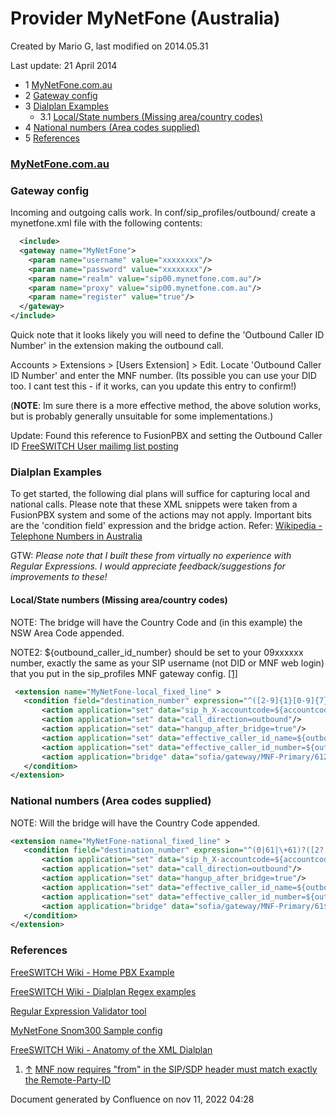 
# Provider MyNetFone (Australia) 

 Created by  Mario G, last modified on 2014.05.31

Last update: 21 April 2014

* 1 [MyNetFone.com.au](#mynetfonecomauhttpmynetfonecomau)
* 2 [Gateway config](#-freeswitch--provider-mynetfone-australia-)
* 3 [Dialplan Examples](#dialplan-examples)  
   * 3.1 [Local/State numbers (Missing area/country codes)](#localstate-numbers-missing-areacountry-codes)
* 4 [National numbers (Area codes supplied)](#national-numbers-area-codes-supplied)
* 5 [References](#-freeswitch--provider-mynetfone-australia-)

### [MyNetFone.com.au](http://mynetfone.com.au)

### Gateway config

Incoming and outgoing calls work. In conf/sip\_profiles/outbound/ create a mynetfone.xml file with the following contents:

```xml
  <include>
  <gateway name="MyNetFone">
    <param name="username" value="xxxxxxxx"/>
    <param name="password" value="xxxxxxxx"/>
    <param name="realm" value="sip00.mynetfone.com.au"/>
    <param name="proxy" value="sip00.mynetfone.com.au"/>
    <param name="register" value="true"/>
  </gateway>
</include>
```

Quick note that it looks likely you will need to define the 'Outbound Caller ID Number' in the extension making the outbound call.

Accounts > Extensions > \[Users Extension\] > Edit. Locate 'Outbound Caller ID Number' and enter the MNF number. (Its possible you can use your DID too. I cant test this - if it works, can you update this entry to confirm!)

(**NOTE**: Im sure there is a more effective method, the above solution works, but is probably generally unsuitable for some implementations.)

Update: Found this reference to FusionPBX and setting the Outbound Caller ID [FreeSWITCH User mailimg list posting](http://lists.freeswitch.org/pipermail/freeswitch-users/2011-April/071551.html)

### Dialplan Examples

To get started, the following dial plans will suffice for capturing local and national calls. Please note that these XML snippets were taken from a FusionPBX system and some of the actions may not apply. Important bits are the 'condition field' expression and the bridge action. Refer: [Wikipedia - Telephone Numbers in Australia](http://en.wikipedia.org/wiki/Telephone%5Fnumbers%5Fin%5FAustralia)

GTW: _Please note that I built these from virtually no experience with Regular Expressions. I would appreciate feedback/suggestions for improvements to these!_

#### Local/State numbers (Missing area/country codes)

NOTE: The bridge will have the Country Code and (in this example) the NSW Area Code appended.

NOTE2: ${outbound\_caller\_id\_number} should be set to your 09xxxxxx number, exactly the same as your SIP username (not DID or MNF web login) that you put in the sip\_profiles MNF gateway config. [\[1\]](https://wiki.freeswitch.org/wiki/Provider%5FConfiguration:%5FMyNetFone#cite%5Fnote-mnfid-1)

```xml
 <extension name="MyNetFone-local_fixed_line" >
   <condition field="destination_number" expression="^([2-9]{1}[0-9]{7})$">
       <action application="set" data="sip_h_X-accountcode=${accountcode}"/>
       <action application="set" data="call_direction=outbound"/>
       <action application="set" data="hangup_after_bridge=true"/>
       <action application="set" data="effective_caller_id_name=${outbound_caller_id_name}"/>
       <action application="set" data="effective_caller_id_number=${outbound_caller_id_number}"/>
       <action application="bridge" data="sofia/gateway/MNF-Primary/612$1"/>
   </condition>
</extension>
```

### National numbers (Area codes supplied)

NOTE: Will the bridge will have the Country Code appended.

```xml
<extension name="MyNetFone-national_fixed_line" >
   <condition field="destination_number" expression="^(0|61|\+61)?([2?|3-9]{1}[0-9]{8})$">
       <action application="set" data="sip_h_X-accountcode=${accountcode}"/>
       <action application="set" data="call_direction=outbound"/>
       <action application="set" data="hangup_after_bridge=true"/>
       <action application="set" data="effective_caller_id_name=${outbound_caller_id_name}"/>
       <action application="set" data="effective_caller_id_number=${outbound_caller_id_number}"/>
       <action application="bridge" data="sofia/gateway/MNF-Primary/61$2"/>
   </condition>
</extension> 
```

### References

[FreeSWITCH Wiki - Home PBX Example](http://wiki.freeswitch.org/wiki/Home%5FPBX%5FExample)

[FreeSWITCH Wiki - Dialplan Regex examples](http://wiki.freeswitch.org/wiki/Regex#NANPA%5F.2B1NxxNxxXXXX%5FE.164%5FDialstring)

[Regular Expression Validator tool](http://erik.eae.net/playground/regexp/regexp.html)

[MyNetFone Snom300 Sample config](https://www.mynetfone.com.au/media/support/downloads/snom300/Snom%20Whitepaper.pdf)

[FreeSWITCH Wiki - Anatomy of the XML Dialplan](http://wiki.freeswitch.org/wiki/Dialplan%5FXML#Anatomy%5Fof%5Fthe%5FXML%5FDialplan)

1. [↑](https://wiki.freeswitch.org/wiki/Provider%5FConfiguration:%5FMyNetFone#cite%5Fref-mnfid%5F1-0) [MNF now requires "from" in the SIP/SDP header must match exactly the Remote-Party-ID](http://forums.whirlpool.net.au/forum-replies.cfm?t=1635784&p=2#r30)

Document generated by Confluence on nov 11, 2022 04:28
